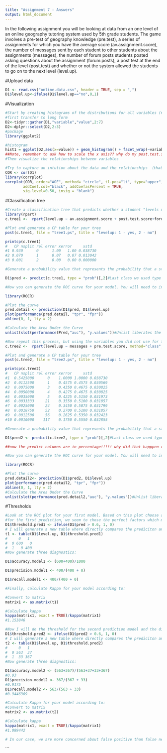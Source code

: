```yaml
---
title: "Assignment 7 - Answers"
output: html_document
---
```


In the following assignment you will be looking at data from an one level of an online geography tutoring system used by 5th grade students. The game involves a pre-test of geography knowledge (pre.test), a series of assignments for which you have the average score (av.assignment.score),  the number of messages sent by each student to other students about the assignments (messages), the number of forum posts students posted asking questions about the assignment (forum.posts), a post test at the end of the level (post.test) and whether or not the system allowed the students to go on to the next level (level.up).  

#Upload data
```r
D1 <- read.csv("online.data.csv", header = TRUE, sep = ",")
D1$level.up<-ifelse(D1$level.up=="no",0,1)

```

#Visualization 
```r
#Start by creating histograms of the distributions for all variables (#HINT: look up "facet" in the ggplot documentation)
#first transfer to long form
D2<-tidyr::gather(D1,"variable","value",2:7)
D2<-dplyr::select(D2,2:3)
#package
library(ggplot2)

#histogram
hist1 = ggplot(D2,aes(x=value)) + geom_histogram() + facet_wrap(~variable, scales = "free")
##Note, remember to ask how to scale the x axis?? why do my post.test.score and pre.test.score look so weird
#Then visualize the relationships between variables

#Try to capture an intution about the data and the relationships （that is the correlation ）
COR <- cor(D1)
library(corrplot)
corrplot(COR, order="AOE", method= "circle", tl.pos="lt", type="upper", tl.col="black", tl.cex=0.6, tl.srt=45, 
        addCoef.col="black", addCoefasPercent = TRUE,
        sig.level=0.50, insig = "blank")

```
#Classification tree
```r
#Create a classification tree that predicts whether a student "levels up" in the online course using three variables of your choice (As we did last time, set all controls to their minimums)
library(rpart)
c.tree1 <-  rpart(level.up ~ av.assignment.score + post.test.score+forum.posts, method="class", data=D1, control=rpart.control(minsplit = 1,minbucket = 1,cp=0.001))

#Plot and generate a CP table for your tree 
post(c.tree1, file = "tree1.ps", title = "levelup: 1 - yes, 2 - no")

printcp(c.tree1)
#   CP nsplit rel error xerror     xstd
#1 0.930      0      1.00   1.00 0.038730
#2 0.070      1      0.07   0.07 0.013042
#3 0.001      2      0.00   0.00 0.000000

#Generate a probability value that represents the probability that a student levels up based your classification tree 

D1$pred <- predict(c.tree1, type = "prob")[,2]#Last class we used type = "class" which predicted the classification for us, this time we are using type = "prob" to see the probability that our classififcation is based on.

#Now you can generate the ROC curve for your model. You will need to install the package ROCR to do this.

library(ROCR)

#Plot the curve
pred.detail <- prediction(D1$pred, D1$level.up) 
plot(performance(pred.detail, "tpr", "fpr"))
abline(0, 1, lty = 2)

#Calculate the Area Under the Curve
unlist(slot(performance(Pred,"auc"), "y.values"))#Unlist liberates the AUC value from the "performance" object created by ROCR

#Now repeat this process, but using the variables you did not use for the previous model and compare the plots & results of your two models. Which one do you think was the better model? Why?
c.tree2 <-  rpart(level.up ~ messages + pre.test.score, method="class", data=D1, control=rpart.control(minsplit = 1,minbucket = 1,cp=0.001))

#Plot and generate a CP table for your tree 
post(c.tree2, file = "tree2.ps", title = "levelup: 1 - yes, 2 - no")

printcp(c.tree2)
#   CP nsplit rel error xerror     xstd
#1  0.5425000      0    1.0000 1.0000 0.038730
#2  0.0112500      1    0.4575 0.4575 0.030569
#3  0.0075000      3    0.4350 0.4675 0.030825
#4  0.0050000      4    0.4275 0.4675 0.030825
#5  0.0035000      5    0.4225 0.5150 0.031973
#6  0.0033333     21    0.3550 0.5100 0.031857
#7  0.0025000     24    0.3450 0.5075 0.031799
#8  0.0018750     52    0.2700 0.5100 0.031857
#9  0.0012500     56    0.2625 0.5350 0.032423
#10 0.0010000    117    0.1750 0.5550 0.032855

#Generate a probability value that represents the probability that a student levels up based your classification tree 

D1$pred2 <- predict(c.tree2, type = "prob")[,2]#Last class we used type = "class" which predicted the classification for us, this time we are using type = "prob" to see the probability that our classififcation is based on.

##now the predict columns are in percentage!!!!! why did that happpen really confused..

#Now you can generate the ROC curve for your model. You will need to install the package ROCR to do this.

library(ROCR)

#Plot the curve
pred.detail2<- prediction(D1$pred2, D1$level.up) 
plot(performance(pred.detail2, "tpr", "fpr"))
abline(0, 1, lty = 2)
#Calculate the Area Under the Curve
unlist(slot(performance(pred.detail2,"auc"), "y.values"))#Unlist liberates the AUC value from the "performance" object created by ROCR
```


#Thresholds
```r
#Look at the ROC plot for your first model. Based on this plot choose a probability threshold that balances capturing the most correct predictions against false positives. Then generate a new variable in your data set that classifies each student according to your chosen threshold.
#for the first prediction, we seem to chose the perfect factors which make an 100% correct prediction so the any threshold >0 should produce perfect result:
D1$threshold.pred1 <- ifelse(D1$pred > 0.6, 1, 0)
# I will generate a new table where directly compares the prediciton and the actual result:
t1 <- table(D1$level.up, D1$threshold.pred1)
#     0   1
#  0 600   0
#  1   0 400
#Now generate three diagnostics:

D1$accuracy.model1 <- (600+400)/1000

D1$precision.model1 <- 400/(400 + 0)

D1$recall.model1 <- 400/(400 + 0)

#Finally, calculate Kappa for your model according to:

#Convert to matrix
matrix1 <- as.matrix(t1)

#Calculate kappa
kappa(matrix1, exact = TRUE)/kappa(matrix1)
#1.153846

```

```r
#Now I will do the threshold for the second prediction model and the diagnostic metrics
D1$threshold.pred2 <- ifelse(D1$pred2 > 0.6, 1, 0)
# I will generate a new table where directly compares the prediciton and the actual result:
t2 <- table(D1$level.up, D1$threshold.pred2)
#     0   1
#  0 563  37
#  1  33 367
#Now generate three diagnostics:

D1$accuracy.model2 <- (563+367)/(563+37+33+367)
#0.93
D1$precision.model2 <- 367/(367 + 33)
#0.9175
D1$recall.model2 <- 563/(563 + 33)
#0.9446309

#Calculate Kappa for your model according to:
#Convert to matrix
matrix2 <- as.matrix(t2)

#Calculate kappa
kappa(matrix1, exact = TRUE)/kappa(matrix1)
#1.089442

# In our case, we are more concerned about false positive than false negative,b ecause our goal is to improve the passing rate, so to identify who is going to fail is like the most important part I think. So precision is more imporatnt than recall. 

```



```

